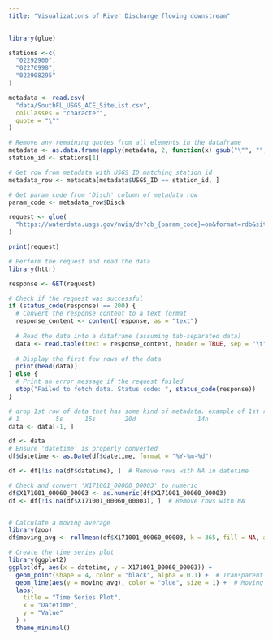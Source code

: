 ```yaml
---
title: "Visualizations of River Discharge flowing downstream"
---
```


```R
library(glue)

stations <-c(
  "02292900",
  "02276998",
  "022908295"
)

metadata <- read.csv(
  "data/SouthFL_USGS_ACE_SiteList.csv",
  colClasses = "character",
  quote = "\""
)

# Remove any remaining quotes from all elements in the dataframe
metadata <- as.data.frame(apply(metadata, 2, function(x) gsub("\"", "", x)))
station_id <- stations[1]

# Get row from metadata with USGS_ID matching station_id
metadata_row <- metadata[metadata$USGS_ID == station_id, ]

# Get param_code from 'Disch' column of metadata row
param_code <- metadata_row$Disch

request <- glue(
  "https://waterdata.usgs.gov/nwis/dv?cb_{param_code}=on&format=rdb&site_no={station_id}&referred_module=sw&period=&begin_date=01-01-1950&end_date=12-31-2024"
)

print(request)

# Perform the request and read the data
library(httr)

response <- GET(request)

# Check if the request was successful
if (status_code(response) == 200) {
  # Convert the response content to a text format
  response_content <- content(response, as = "text")
  
  # Read the data into a dataframe (assuming tab-separated data)
  data <- read.table(text = response_content, header = TRUE, sep = "\t", comment.char = "#")
  
  # Display the first few rows of the data
  print(head(data))
} else {
  # Print an error message if the request failed
  stop("Failed to fetch data. Status code: ", status_code(response))
}

# drop 1st row of data that has some kind of metadata. example of 1st row:
# 1          5s      15s        20d                 14n                    10s
data <- data[-1, ]
```

```R
df <- data
# Ensure 'datetime' is properly converted
df$datetime <- as.Date(df$datetime, format = "%Y-%m-%d")

df <- df[!is.na(df$datetime), ]  # Remove rows with NA in datetime

# Check and convert 'X171001_00060_00003' to numeric
df$X171001_00060_00003 <- as.numeric(df$X171001_00060_00003)
df <- df[!is.na(df$X171001_00060_00003), ]  # Remove rows with NA


# Calculate a moving average
library(zoo)
df$moving_avg <- rollmean(df$X171001_00060_00003, k = 365, fill = NA, align = "right")

# Create the time series plot
library(ggplot2)
ggplot(df, aes(x = datetime, y = X171001_00060_00003)) +
  geom_point(shape = 4, color = "black", alpha = 0.1) +  # Transparent blue "x"
  geom_line(aes(y = moving_avg), color = "blue", size = 1) +  # Moving average line
  labs(
    title = "Time Series Plot",
    x = "Datetime",
    y = "Value"
  ) +
  theme_minimal()

```